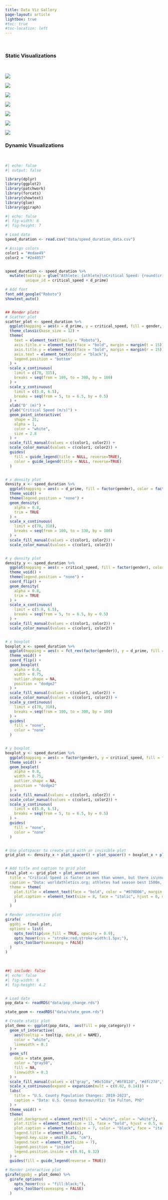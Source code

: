 ```yaml
---
title: Data Viz Gallery
page-layout: article
lightbox: true
#toc: true
#toc-location: left
---
```


<br>

### Static Visualizations

<br>

![](assets/plot_aging_100.png){fig-align="center" fig-alt="A scatterplot that displays the number of athletes with sub 10 second performances across ages 18 to 40" group="my-gallery"}

![](assets/ncaa_cross_plot.png){fig-align="center" fig-alt="A scatterplot that displays the team who won the NCAA Cross Country Championshps each year" group="my-gallery"}

![](assets/sub_4_facet_plot.png){fig-align="center" fig-alt="A line chart showing the increase in the number of sub 4 minute milers from each university over time" group="my-gallery"}

![](assets/steps_per_day.png){fig-align="center" fig-alt="Description of the image" group="my-gallery"}

![](assets/sub44_400m_plot.png){fig-align="center" fig-alt="A bar graph showing the count of sub 44 second 400 meter performances for each athlete" group="my-gallery"}


![](assets/steps_heatmap.png){fig-align="center" fig-alt="A heatmap that displays the number of steps walked each day throught the year" group="my-gallery"}

![](assets/endowments.png){fig-align="center" fig-alt="A tree map that displays university endowments" group="my-gallery"}

### Dynamic Visualizations

<br>

```r
#| echo: false
#| output: false

library(dplyr)
library(ggplot2)
library(patchwork)
library(forcats)
library(showtext)
library(glue)
library(ggiraph)

```

```r
#| echo: false
#| fig-width: 6
#| fig-height: 7

# Load data
speed_duration <- read.csv("data/speed_duration_data.csv")

# Assign colors
color1 = "#edae49"
color2 = "#2e4057"


speed_duration <- speed_duration %>% 
  mutate(tooltip = glue("Athlete: {athlete}\nCritical Speed: {round(critical_speed, 2)} m/s\nD': {round(d_prime)} m"),
         unique_id = critical_speed + d_prime)

# Add font
font_add_google("Roboto")
showtext_auto()


## Render plots
# Scatter plot 
scatter_plot <- speed_duration %>% 
  ggplot(mapping = aes(x = d_prime, y = critical_speed, fill = gender, color = gender, tooltip = tooltip, data_id = (critical_speed + d_prime))) +
  theme_classic(base_size = 12) + 
  theme(
    text = element_text(family = "Roboto"),
    axis.title.x = element_text(face = "bold", margin = margin(t = 15)),
    axis.title.y = element_text(face = "bold", margin = margin(r = 15)),
    axis.text = element_text(color = "black"),
    legend.position = "bottom"
  ) + 
  scale_x_continuous(
    limit = c(70, 315),
    breaks = seq(from = 100, to = 300, by = 100)
  ) + 
  scale_y_continuous(
    limit = c(5.0, 6.5),
    breaks = seq(from = 5, to = 6.5, by = 0.5)
  ) +
  xlab("D' (m)") + 
  ylab("Critical Speed (m/s)") + 
  geom_point_interactive(
    shape = 21,
    alpha = 1, 
    color = "white",
    size = 2.8
  ) +
  scale_fill_manual(values = c(color1, color2)) + 
  scale_color_manual(values = c(color1, color2)) + 
  guides(
    fill = guide_legend(title = NULL, reverse=TRUE),
    color = guide_legend(title = NULL, reverse=TRUE)
  )


# x density plot
density_x <- speed_duration %>% 
  ggplot(mapping = aes(x = d_prime, fill = factor(gender), color = factor(gender))) +
  theme_void() + 
  theme(legend.position = "none") +
  geom_density(
    alpha = 0.8,
    trim = TRUE
  ) +
  scale_x_continuous(
    limit = c(70, 310),
    breaks = seq(from = 100, to = 330, by = 100)
  ) + 
  scale_fill_manual(values = c(color1, color2)) +
  scale_color_manual(values = c(color1, color2))


# y density plot
density_y <- speed_duration %>% 
  ggplot(mapping = aes(x = critical_speed, fill = factor(gender), color = factor(gender))) +
  theme_void() + 
  theme(legend.position = "none") +
  coord_flip() +
  geom_density(
    alpha = 0.8,
    trim = TRUE
  ) +
  scale_x_continuous(
    limit = c(5.0, 6.5),
    breaks = seq(from = 5, to = 6.5, by = 0.5)
  ) +
  scale_fill_manual(values = c(color1, color2)) +
  scale_color_manual(values = c(color1, color2))


# x boxplot 
boxplot_x <- speed_duration %>% 
  ggplot(mapping = aes(x = fct_rev(factor(gender)), y = d_prime, fill = factor(gender), color = factor(gender))) +
  theme_void() +
  coord_flip() +
  geom_boxplot(
    alpha = 0.8,
    width = 0.75, 
    outlier.shape = NA,
    position = "dodge2"
  ) +
  scale_fill_manual(values = c(color1, color2)) +
  scale_color_manual(values = c(color1, color2)) +
  scale_y_continuous(
    limit = c(70, 310),
    breaks = seq(from = 100, to = 300, by = 100)
  ) +
  guides(
    fill = "none", 
    color = "none"
  ) 


# y boxplot 
boxplot_y <- speed_duration %>% 
  ggplot(mapping = aes(x = factor(gender), y = critical_speed, fill = factor(gender), color = factor(gender))) +
  theme_void() +
  geom_boxplot(
    alpha = 0.8,
    width = 0.75, 
    outlier.shape = NA,
    position = "dodge2"
  ) +
  scale_fill_manual(values = c(color1, color2)) +
  scale_color_manual(values = c(color1, color2)) +
  scale_y_continuous(
    limit = c(5.0, 6.5),
    breaks = seq(from = 5, to = 6.5, by = 0.5)
  ) +
  guides(
    fill = "none", 
    color = "none"
  ) 


# Use plotspacer to create grid with an invisible plot
grid_plot <- density_x + plot_spacer() + plot_spacer() + boxplot_x + plot_spacer() + plot_spacer() + scatter_plot + boxplot_y + density_y + plot_layout(ncol = 3, nrow = 3, widths = c(4, 0.5, 1), heights = c(1, 0.5, 4))


# Add title and caption to grid plot
final_plot <- grid_plot + plot_annotation(
  title = "Critical Speed is faster in men than women, but there is\nno sex difference in D'",
  caption = "Data: worldathletics.org; athletes had season best 1500m, 3000m, and 5000m performances of 1,100+ World Athletic\npoints from 2002-2021\nViz: Tim Fulton, PhD",
  theme = theme(
    plot.title = element_text(face = "bold", color = "#070D06", margin = margin(b = 10)),
    plot.caption = element_text(size = 8, face = "italic", hjust = 0, margin = margin(t = 10))
    )
  )

# Render interactive plot
girafe(
  ggobj = final_plot,
  options = list(
    opts_tooltip(use_fill = TRUE, opacity = 0.9),
    opts_hover(css = "stroke:red;stroke-width:1.5px;"),
    opts_toolbar(saveaspng = FALSE)
  )
)

```

<br>

```r
##| include: false
#| echo: false
#| fig-width: 6
#| fig-height: 4.2


# Load data
pop_data <- readRDS("data/pop_change.rds")

state_geom <- readRDS("data/state_geom.rds")

# Create static plot
plot_demo <- ggplot(pop_data,  aes(fill = pop_category)) +
  geom_sf_interactive(
    aes(tooltip = tooltip, data_id = NAME),
    color = "white",
    linewidth = 0.1
  ) +
  geom_sf(
    data = state_geom, 
    color = "gray50", 
    fill = NA,
    linewidth = 0.3
  ) +
  scale_fill_manual(values = c("gray", "#8c510a","#bf812d", "#dfc27d","#f6e8c3", "#c7eae5","#80cdc1","#35978f", "#01665e")) +
  scale_x_continuous(expand = expansion(mult = c(0.02, 0.14))) +
  labs(
    title = "U.S. County Population Changes: 2019-2023",
    caption = "Data: U.S. Census Bureau\nViz: Tim Fulton, PhD"
  ) +
  theme_void() +
  theme(
    plot.background = element_rect(fill = "white", color = "white"),
    plot.title = element_text(size = 13, face = "bold", hjust = 0.5, margin = margin(b = 2)),
    plot.caption = element_text(size = 7, color = "black", face = "italic", hjust = 0.02),
    legend.title = element_blank(),
    legend.key.size = unit(0.25, "cm"),
    legend.text = element_text(size = 7),
    legend.position = "inside",
    legend.position.inside = c(0.91, 0.32)
  ) +
  guides(fill = guide_legend(reverse = TRUE))

# Render interactive plot
girafe(ggobj = plot_demo) %>%
  girafe_options(
    opts_hover(css = "fill:black;"), 
    opts_toolbar(saveaspng = FALSE)
  ) 


```

